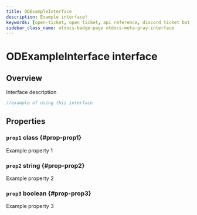 ```yaml
---
title: ODExampleInterface
description: Example interface!
keywords: [open-ticket, open ticket, api reference, discord ticket bot, interface]
sidebar_class_name: otdocs-badge-page otdocs-meta-gray-interface
---
```

<head>
    <link rel="apple-touch-icon" href="/img/logo_vertical.png"/>
</head>

# ODExampleInterface <M color="gray">interface</M>

## Overview
Interface description

```ts title="example.ts" showLineNumbers
//example of using this interface
```

## Properties
### `prop1` <M color="purple">class</M> <ApiBlock><ApiUrl url="class:ODId" label="api.ODId"/></ApiBlock> \{#prop-prop1}
Example property 1

### `prop2` <M color="blue">string</M> <ApiBlock><ApiUrl url="js:string" label="string"/></ApiBlock> \{#prop-prop2}
Example property 2

### `prop3` <M color="red">boolean</M> <ApiBlock><ApiUrl url="js:boolean" label="boolean"/></ApiBlock> \{#prop-prop3}
Example property 3

